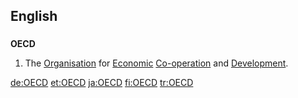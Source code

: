 ==English==

==={{initialism}}===
'''OECD'''
{{wikipedia}}

# The [[organization|Organisation]] for [[economic|Economic]] [[co-operation|Co-operation]] and [[development|Development]].

[[de:OECD]]
[[et:OECD]]
[[ja:OECD]]
[[fi:OECD]]
[[tr:OECD]]